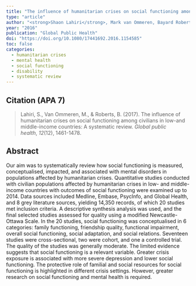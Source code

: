 ---
title: "The influence of humanitarian crises on social functioning among civilians in low- and middle-income countries: A systematic review"
type: "article"
author: "<strong>Shaon Lahiri</strong>, Mark van Ommeren, Bayard Roberts"
year: "2016"
publication: "Global Public Health"
doi: "https://doi.org/10.1080/17441692.2016.1154585"
toc: false
categories:
  - humanitarian crises
  - mental health
  - social functioning
  - disability
  - systematic review
---

## Citation (APA 7)

> Lahiri, S., Van Ommeren, M., & Roberts, B. (2017). The influence of humanitarian crises on social functioning among civilians in low-and middle-income countries: A systematic review. *Global public health*, *12*(12), 1461-1478.

## Abstract

Our aim was to systematically review how social functioning is measured, conceptualised, impacted, and associated with mental disorders in populations affected by humanitarian crises. Quantitative studies conducted with civilian populations affected by humanitarian crises in low- and middle-income countries with outcomes of social functioning were examined up to 2014. Data sources included Medline, Embase, PsycInfo, and Global Health, and 8 grey literature sources, yielding 14,350 records, of which 20 studies met inclusion criteria. A descriptive synthesis analysis was used, and the final selected studies assessed for quality using a modified Newcastle-Ottawa Scale. In the 20 studies, social functioning was conceptualised in 6 categories: family functioning, friendship quality, functional impairment, overall social functioning, social adaptation, and social relations. Seventeen studies were cross-sectional, two were cohort, and one a controlled trial. The quality of the studies was generally moderate. The limited evidence suggests that social functioning is a relevant variable. Greater crisis exposure is associated with more severe depression and lower social functioning. The protective role of familial and social resources for social functioning is highlighted in different crisis settings. However, greater research on social functioning and mental health is required.
